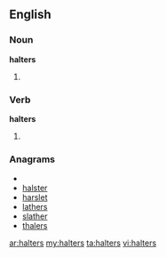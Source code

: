==English==

===Noun===
'''halters'''

# {{plural of|[[halter]]}}

===Verb===
'''halters'''

# {{third-person singular of|[[halter]]}}

===Anagrams===
* {{alphagram|aehlrst}}
* [[halster#English|halster]]
* [[harslet#English|harslet]]
* [[lathers#English|lathers]]
* [[slather#English|slather]]
* [[thalers#English|thalers]]

[[ar:halters]]
[[my:halters]]
[[ta:halters]]
[[vi:halters]]